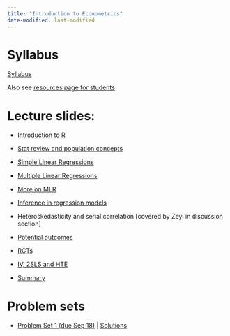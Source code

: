 ```yaml
---
title: "Introduction to Econometrics"
date-modified: last-modified
---
```


# Syllabus

[Syllabus](/teachingmaterials/UG_intro_metrics/Alam_Econ265_Syllabus_F25.pdf)

Also see [resources page for students](/morepages/resourcesforugstudents.qmd)

# Lecture slides:
- [Introduction to R](/teachingmaterials/UG_intro_metrics/01_introRv2.qmd)
- [Stat review and population concepts](/teachingmaterials/UG_intro_metrics/02_stat_review.pdf)
- [Simple Linear Regressions](/teachingmaterials/UG_intro_metrics/03_regression.qmd)
- [Multiple Linear Regressions](/teachingmaterials/UG_intro_metrics/04_mlr.qmd)
- [More on MLR](/teachingmaterials/UG_intro_metrics/06_mlrvariants.qmd)
- [Inference in regression models](/teachingmaterials/UG_intro_metrics/05_inference.qmd)
- Heteroskedasticity and serial correlation [covered by Zeyi in discussion section]
<!-- - Mis-specification -->
- [Potential outcomes](/teachingmaterials/UG_intro_metrics/07_potentialoutcomes.pdf)
- [RCTs](/teachingmaterials/UG_intro_metrics/08_RCT.pdf)
- [IV, 2SLS and HTE](/teachingmaterials/UG_intro_metrics/09_IV_HTE.pdf)

- [Summary](/teachingmaterials/UG_intro_metrics/summary.pdf)
<!-- - Regression discontinuity
- Non-linear models
- Estimators for repeated cross-section and panel data
- Difference-in-differences -->

# Problem sets
- [Problem Set 1 (due Sep 18)](/teachingmaterials/UG_intro_metrics/ps/ugmetricsps1.qmd) |  [Solutions](/teachingmaterials/UG_intro_metrics/pssol/ps1sol.qmd)